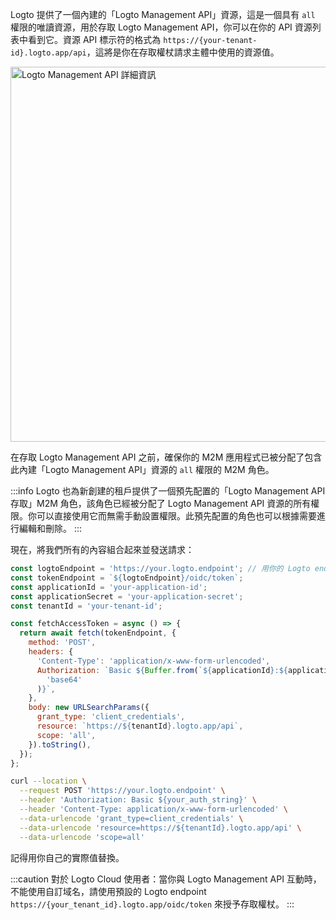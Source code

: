 
Logto 提供了一個內建的「Logto Management API」資源，這是一個具有 `all` 權限的唯讀資源，用於存取 Logto Management API，你可以在你的 API 資源列表中看到它。資源 API 標示符的格式為 `https://{your-tenant-id}.logto.app/api`，這將是你在存取權杖請求主體中使用的資源值。

<img alt="Logto Management API 詳細資訊" src="/img/assets/logto-management-api.png" width="600px" />

在存取 Logto Management API 之前，確保你的 M2M 應用程式已被分配了包含此內建「Logto Management API」資源的 `all` 權限的 M2M 角色。

:::info
Logto 也為新創建的租戶提供了一個預先配置的「Logto Management API 存取」M2M 角色，該角色已經被分配了 Logto Management API 資源的所有權限。你可以直接使用它而無需手動設置權限。此預先配置的角色也可以根據需要進行編輯和刪除。
:::

現在，將我們所有的內容組合起來並發送請求：

<Tabs>

<TabItem value="Node.js" label="Node.js">

```js
const logtoEndpoint = 'https://your.logto.endpoint'; // 用你的 Logto endpoint 替換
const tokenEndpoint = `${logtoEndpoint}/oidc/token`;
const applicationId = 'your-application-id';
const applicationSecret = 'your-application-secret';
const tenantId = 'your-tenant-id';

const fetchAccessToken = async () => {
  return await fetch(tokenEndpoint, {
    method: 'POST',
    headers: {
      'Content-Type': 'application/x-www-form-urlencoded',
      Authorization: `Basic ${Buffer.from(`${applicationId}:${applicationSecret}`).toString(
        'base64'
      )}`,
    },
    body: new URLSearchParams({
      grant_type: 'client_credentials',
      resource: `https://${tenantId}.logto.app/api`,
      scope: 'all',
    }).toString(),
  });
};
```

</TabItem>

<TabItem value="cURL" label="cURL">

```bash
curl --location \
  --request POST 'https://your.logto.endpoint' \
  --header 'Authorization: Basic ${your_auth_string}' \
  --header 'Content-Type: application/x-www-form-urlencoded' \
  --data-urlencode 'grant_type=client_credentials' \
  --data-urlencode 'resource=https://${tenantId}.logto.app/api' \
  --data-urlencode 'scope=all'
```

記得用你自己的實際值替換。

</TabItem>

</Tabs>

:::caution
對於 Logto Cloud 使用者：當你與 Logto Management API 互動時，不能使用自訂域名，請使用預設的 Logto endpoint `https://{your_tenant_id}.logto.app/oidc/token` 來授予存取權杖。
:::
